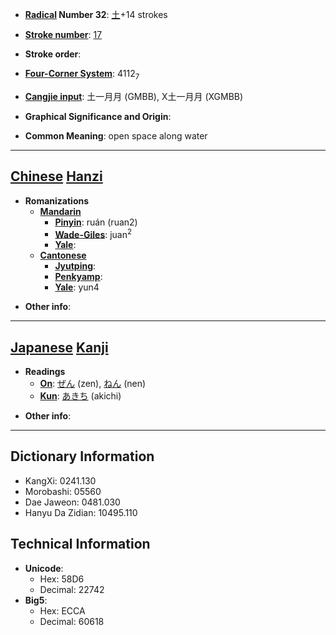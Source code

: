 * '''[[Wiktionary:Chinese radical index| Radical]] Number 32''': [[Wiktionary:Chinese radical index 土|土]]+14 strokes

* '''[[Wiktionary:Chinese total strokes index|Stroke number]]''': [[Wiktionary:Chinese total strokes index 17|17]]

* '''Stroke order''': 

* '''[[Wiktionary:Chinese four corner index|Four-Corner System]]''': 4112<sub>7</sub>

* '''[[Wiktionary:Chinese Cangjie index|Cangjie input]]''': 土一月月 (GMBB), X土一月月 (XGMBB)

* '''Graphical Significance and Origin''': 

* '''Common Meaning''': open space along water

----

== [[Chinese]] [[Hanzi]] ==

* '''Romanizations'''
** '''[[Mandarin]]'''
*** '''[[Pinyin]]''': ruán (ruan2)
*** '''[[Wade-Giles]]''': juan<sup>2</sup>
*** '''[[Yale]]''': 
** '''[[Cantonese]]'''
*** '''[[Jyutping]]''':
*** '''[[Penkyamp]]''': 
*** '''[[Yale]]''': yun4

* '''Other info''': 

----

== [[Japanese]] [[Kanji]] ==

* '''Readings'''
** '''[[On]]''': [[ぜん]] (zen), [[ねん]] (nen)
** '''[[Kun]]''': [[あきち]] (akichi)

* '''Other info''':  

----

== Dictionary Information ==

* KangXi: 0241.130
* Morobashi: 05560
* Dae Jaweon: 0481.030
* Hanyu Da Zidian: 10495.110

== Technical Information ==

* '''Unicode''':
** Hex: 58D6
** Decimal: 22742
* '''Big5''':
** Hex: ECCA
** Decimal: 60618
